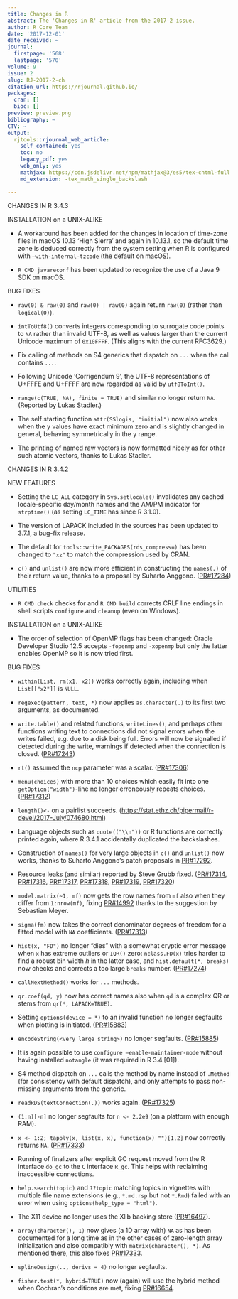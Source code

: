```yaml
---
title: Changes in R
abstract: The 'Changes in R' article from the 2017-2 issue.
author: R Core Team
date: '2017-12-01'
date_received: ~
journal:
  firstpage: '568'
  lastpage: '570'
volume: 9
issue: 2
slug: RJ-2017-2-ch
citation_url: https://rjournal.github.io/
packages:
  cran: []
  bioc: []
preview: preview.png
bibliography: ~
CTV: ~
output:
  rjtools::rjournal_web_article:
    self_contained: yes
    toc: no
    legacy_pdf: yes
    web_only: yes
    mathjax: https://cdn.jsdelivr.net/npm/mathjax@3/es5/tex-chtml-full.js
    md_extension: -tex_math_single_backslash

---
```


::: article
::: section
CHANGES IN R 3.4.3

::: subsection
INSTALLATION on a UNIX-ALIKE

-   A workaround has been added for the changes in location of time-zone
    files in macOS 10.13 'High Sierra' and again in 10.13.1, so the
    default time zone is deduced correctly from the system setting when
    R is configured with `–with-internal-tzcode` (the default on macOS).

-   `R CMD javareconf` has been updated to recognize the use of a Java 9
    SDK on macOS.
:::

::: subsection
BUG FIXES

-   `raw(0) & raw(0)` and `raw(0) | raw(0)` again return `raw(0)`
    (rather than `logical(0)`).

-   `intToUtf8()` converts integers corresponding to surrogate code
    points to `NA` rather than invalid UTF-8, as well as values larger
    than the current Unicode maximum of `0x10FFFF`. (This aligns with
    the current RFC3629.)

-   Fix calling of methods on S4 generics that dispatch on `...` when
    the call contains `...`.

-   Following Unicode 'Corrigendum 9', the UTF-8 representations of
    U+FFFE and U+FFFF are now regarded as valid by `utf8ToInt()`.

-   `range(c(TRUE, NA), finite = TRUE)` and similar no longer return
    `NA`. (Reported by Lukas Stadler.)

-   The self starting function `attr(SSlogis, "initial")` now also works
    when the y values have exact minimum zero and is slightly changed in
    general, behaving symmetrically in the y range.

-   The printing of named raw vectors is now formatted nicely as for
    other such atomic vectors, thanks to Lukas Stadler.
:::
:::

::: section
CHANGES IN R 3.4.2

::: subsection
NEW FEATURES

-   Setting the `LC_ALL` category in `Sys.setlocale()` invalidates any
    cached locale-specific day/month names and the AM/PM indicator for
    `strptime()` (as setting `LC_TIME` has since R 3.1.0).

-   The version of LAPACK included in the sources has been updated to
    3.7.1, a bug-fix release.

-   The default for `tools::write_PACKAGES(rds_compress=)` has been
    changed to `"xz"` to match the compression used by CRAN.

-   `c()` and `unlist()` are now more efficient in constructing the
    `names(.)` of their return value, thanks to a proposal by Suharto
    Anggono.
    ([PR#17284](https://bugs.R-project.org/bugzilla3/show_bug.cgi?id=17284))
:::

::: subsection
UTILITIES

-   `R CMD check` checks for and `R CMD build` corrects CRLF line
    endings in shell scripts `configure` and `cleanup` (even on
    Windows).
:::

::: subsection
INSTALLATION on a UNIX-ALIKE

-   The order of selection of OpenMP flags has been changed: Oracle
    Developer Studio 12.5 accepts `-fopenmp` and `-xopenmp` but only the
    latter enables OpenMP so it is now tried first.
:::

::: subsection
BUG FIXES

-   `within(List, rm(x1, x2))` works correctly again, including when
    `List[["x2"]]` is `NULL`.

-   `regexec(pattern, text, *)` now applies `as.character(.)` to its
    first two arguments, as documented.

-   `write.table()` and related functions, `writeLines()`, and perhaps
    other functions writing text to connections did not signal errors
    when the writes failed, e.g. due to a disk being full. Errors will
    now be signalled if detected during the write, warnings if detected
    when the connection is closed.
    ([PR#17243](https://bugs.R-project.org/bugzilla3/show_bug.cgi?id=17243))

-   `rt()` assumed the `ncp` parameter was a scalar.
    ([PR#17306](https://bugs.R-project.org/bugzilla3/show_bug.cgi?id=17306))

-   `menu(choices)` with more than 10 choices which easily fit into one
    `getOption("width")`-line no longer erroneously repeats choices.
    ([PR#17312](https://bugs.R-project.org/bugzilla3/show_bug.cgi?id=17312))

-   `length()<-` on a pairlist succeeds.
    (<https://stat.ethz.ch/pipermail/r-devel/2017-July/074680.html>)

-   Language objects such as `quote(("\\n"))` or R functions are
    correctly printed again, where R 3.4.1 accidentally duplicated the
    backslashes.

-   Construction of `names()` for very large objects in `c()` and
    `unlist()` now works, thanks to Suharto Anggono's patch proposals in
    [PR#17292](https://bugs.R-project.org/bugzilla3/show_bug.cgi?id=17292).

-   Resource leaks (and similar) reported by Steve Grubb fixed.
    ([PR#17314](https://bugs.R-project.org/bugzilla3/show_bug.cgi?id=17314),
    [PR#17316](https://bugs.R-project.org/bugzilla3/show_bug.cgi?id=17316),
    [PR#17317](https://bugs.R-project.org/bugzilla3/show_bug.cgi?id=17317),
    [PR#17318](https://bugs.R-project.org/bugzilla3/show_bug.cgi?id=17318),
    [PR#17319](https://bugs.R-project.org/bugzilla3/show_bug.cgi?id=17319),
    [PR#17320](https://bugs.R-project.org/bugzilla3/show_bug.cgi?id=17320))

-   `model.matrix(~1, mf)` now gets the row names from `mf` also when
    they differ from `1:nrow(mf)`, fixing
    [PR#14992](https://bugs.R-project.org/bugzilla3/show_bug.cgi?id=14992)
    thanks to the suggestion by Sebastian Meyer.

-   `sigma(fm)` now takes the correct denominator degrees of freedom for
    a fitted model with `NA` coefficients.
    ([PR#17313](https://bugs.R-project.org/bugzilla3/show_bug.cgi?id=17313))

-   `hist(x, "FD")` no longer "dies" with a somewhat cryptic error
    message when `x` has extreme outliers or `IQR()` zero:
    `nclass.FD(x)` tries harder to find a robust bin width $h$ in the
    latter case, and `hist.default(*, breaks)` now checks and corrects a
    too large `breaks` number.
    ([PR#17274](https://bugs.R-project.org/bugzilla3/show_bug.cgi?id=17274))

-   `callNextMethod()` works for `...` methods.

-   `qr.coef(qd, y)` now has correct names also when `qd` is a complex
    QR or stems from `qr(*, LAPACK=TRUE)`.

-   Setting `options(device = *)` to an invalid function no longer
    segfaults when plotting is initiated.
    ([PR#15883](https://bugs.R-project.org/bugzilla3/show_bug.cgi?id=15883))

-   `encodeString(<very large string>)` no longer segfaults.
    ([PR#15885](https://bugs.R-project.org/bugzilla3/show_bug.cgi?id=15885))

-   It is again possible to use `configure –enable-maintainer-mode`
    without having installed `notangle` (it was required in R
    3.4.\[01\]).

-   S4 method dispatch on `...` calls the method by name instead of
    `.Method` (for consistency with default dispatch), and only attempts
    to pass non-missing arguments from the generic.

-   `readRDS(textConnection(.))` works again.
    ([PR#17325](https://bugs.R-project.org/bugzilla3/show_bug.cgi?id=17325))

-   `(1:n)[-n]` no longer segfaults for `n <- 2.2e9` (on a platform with
    enough RAM).

-   `x <- 1:2; tapply(x, list(x, x), function(x) "")[1,2]` now correctly
    returns `NA`.
    ([PR#17333](https://bugs.R-project.org/bugzilla3/show_bug.cgi?id=17333))

-   Running of finalizers after explicit GC request moved from the R
    interface `do_gc` to the `C` interface `R_gc`. This helps with
    reclaiming inaccessible connections.

-   `help.search(topic)` and `??topic` matching topics in vignettes with
    multiple file name extensions (e.g., `*.md.rsp` but not `*.Rmd`)
    failed with an error when using `options(help_type = "html")`.

-   The X11 device no longer uses the Xlib backing store
    ([PR#16497](https://bugs.R-project.org/bugzilla3/show_bug.cgi?id=16497)).

-   `array(character(), 1)` now gives (a 1D array with) `NA` as has been
    documented for a long time as in the other cases of zero-length
    array initialization and also compatibly with
    `matrix(character(), *)`. As mentioned there, this also fixes
    [PR#17333](https://bugs.R-project.org/bugzilla3/show_bug.cgi?id=17333).

-   `splineDesign(.., derivs = 4)` no longer segfaults.

-   `fisher.test(*, hybrid=TRUE)` now (again) will use the hybrid method
    when Cochran's conditions are met, fixing
    [PR#16654](https://bugs.R-project.org/bugzilla3/show_bug.cgi?id=16654).
:::
:::
:::
